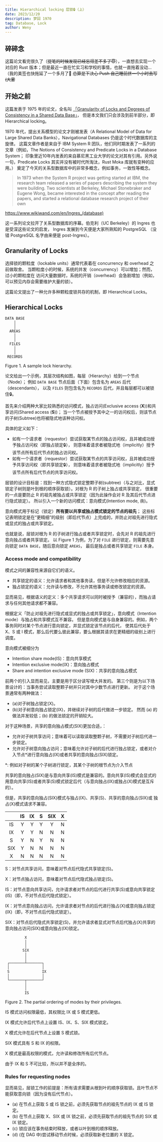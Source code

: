 ```yaml
---
title: Hierarchical locking 层锁🔒（上）
date: 2023/12/20
description: 梦回 1970
tag: Database, Lock
author: Weny
---
```


## 碎碎念
这篇论文看完很久了（~~提笔的时候发现已经忘得差不多了😇~~），一直想去实现一个对应的 Rust 版本；但是最近一直在忙实习和学校的事情，也就一直拖着没动... （我的美签也快拖延了一个多月了🥹
~~总算是下决心 Push 自己睡前挤一个小时去写(大雾~~

## 开始之前

这篇发表于 1975 年的论文，全名叫 [「Granularity of Locks and Degrees of Consistency in a Shared Data Base」](https://dl.acm.org/doi/pdf/10.1145/1282480.1282513)，
但是本文我们只会涉及到前半部分，即 Hierarchical locking。


1970 年代，提出关系模型的论文才刚被发表（A Relational Model of Data for Large Shared Data Banks），Navigational Databases 仍是这个时代数据库的主旋律。
这篇文章作者是来自于 IBM System R 团队，他们同时期发表了一系列的文章（例如，The Notions of Consistency and Predicate Locks in a Database System；
印象里近10年内发表的来自慕尼黑工业大学的论文对其有引用。另外说一句，Predicate Locks 其实并没有被时代所淘汰，Rust Moka 库就有变种的应用。）
奠定了今天的关系型数据库中的非常多概念，例如事务，一致性等概念。

> In 1973 when the System R project was getting started at IBM, 
> the research team released a series of papers describing the system they were building. 
> Two scientists at Berkeley, Michael Stonebraker and Eugene Wong, became interested in the concept after reading the papers, 
> and started a relational database research project of their own

https://www.wikiwand.com/en/Ingres_(database)

这一系列论文拉开了关系型数据库的序幕。伯克利（UC Berkeley）的 Ingres 也是受深这些论文的启发，
Ingres 发展到今天便是大家所熟知的 PostgreSQL （没错 PostgreSQL 名字由来便是 post-Ingres）。

## Granularity of Locks

选择锁的颗粒度（lockable units）通常代表着在 concurrency 和 overhead 之前做取舍。
当颗粒度小的时候，系统的并发（concurrency）可以增加；然而，过小的颗粒度在
访问大量数据时，系统的开销（overhead）会急剧增加（例如，可以预见内存会需要维护大量的锁）。

这篇论文提出了一种允许多种颗粒度锁共存的机制，即 Hierarchical Locks。

## Hierarchical Locks

```
DATA BASE
    │
    │
  AREAS
    │
    │
  FILES
    │
    │
 RECORDS
```
Figure 1. A sample lock hierarchy. 


论文给出一个示例，其层次结构如图，每层（Hierarchy）给到一个节点（Node）；
例如 `DATA BASE` 节点后面（下面）包含名为 `AREAS` 后代（descendants），
以及 `FILES` 则包含名为 `RECORDS` 后代，并且每层都可以被锁住🔒。

首先来介绍两种大家比较熟悉的访问模式，独占访问(Exclusive access (**X**))和共享访问(Shared access (**S**))；
当一个节点被授予其中之一的访问权后，则该节点的子树(Subtree)也将被隐式地该种访问权。

具体的定义如下：
- 如有一个请求者（requestor）尝试获取某节点的独占访问权，且并被成功授予独占访问权（即独占锁定🔒），
则意味着请求者被隐式地（implicitly）授予该节点所有后代节点的独占访问权。
- 如有一个请求者（requestor）尝试获取某节点的共享访问权，且并被成功授予共享访问权（即共享锁定🔒），
则意味着请求者被隐式地（implicitly）授予该节点所有后代节点的共享访问权。

层锁的设计目标是：找到一种方式隐式锁定整颗子树(subtree)（与之对比，显式锁定子树则是叶到根的顺序获取锁）。对根为 R 的子树上独占或共享锁定，
很重要的一点是要防止 R 的祖先被独占或共享锁定（因为此操作会对 R 及其后代节点进行隐式锁定）。
所以引入一个新的访问模式：意向模式(Intention mode, (**I**))。

意向模式用于标记（锁定）**所有要以共享或独占模式锁定的节点的祖先**； 
这些标记表明锁定是在“更精细”的级别（即后代节点）上完成的，并防止对祖先进行隐式或显式的独占或共享锁定。

也就是说，层锁对根为 R 的子树进行独占或者共享锁定时，会先对 R 的祖先进行意向独占或者共享锁定。
以 Figure 1 为例，为了对 `FILE` 进行锁定，则需要先意向锁定 `DATA BASE`，随后意向锁定 `AREAS`，
最后是独占或者共享锁定 `FILE` 本身。

### Access mode and compatibility

模式之间的兼容性来源自它们的语义。

- 共享锁定的语义：允许请求者和其他事务读，但是不允许修改相应的资源。
- 独占锁定的语义：允许读与修改，不允许其他事务读或修改锁定的资源。

显而易见，根据语义的定义：多个共享请求可以同时被授予（兼容的），而独占请求与任何其他请求都不兼容。

根据定义「防止对祖先进行隐式或显式的独占或共享锁定」，意向模式（Intention mode）与独占和共享模式互不兼容。
但是意向模式是与自身兼容的。例如，两个事务同时对某个节点进行意向锁定，并显式锁定该节点的后代，
使其后代处于 X、S 或 I 模式，那么后代要么彼此兼容，要么根据其请求在更精细的级别上进行调度。

意向模式被细分为
- Intention share mode(IS)：意向共享模式
- Intention exclusive mode(IX)：意向独占模式
- Share and intention exclusive mode (SIX)：共享的意向独占模式

前两个的引入显而易见，主要是用于区分读写增大并发的。
第三个则是为以下场景设计的：当事务尝试读取整颗子树并只对其中少数节点进行更新。
对于这个场景通常有两种做法：
- (a)对子树独占锁定(X)。
- (b)对子树意向独占锁定(IX)，并继续对子树的后代做进一步锁定。
然而 (a) 的做法并发较低；(b) 的做法锁定的开销较大。

对于这种场景，共享的意向独占模式(SIX)更加合适，：
- 允许对子树共享访问；意味着可以读取读取整颗子树，不需要对子树后代进一步锁定。
- 允许对子树意向独占访问；意味着允许对子树的后代进行独占锁定，或者对介入节点*进行意向独占(IX)或者共享的意向独占(SIX)锁定。

*: 例如对子树的某个子树进行锁定，其某个子树的根节点为介入节点

共享的意向独占(SIX)是与意向共享(IS)模式是兼容的。意向共享(IS)模式会显式的用意向共享(IS)或者共享(S)模式锁定后代（与意向独占(IX)或独占(X)模式是互斥的）。

但是，共享的意向独占(SIX)模式与独占(IX)、共享(S)、共享的意向独占(SIX)或 独占(X)模式请求不兼容。

|     | IS | IX | S | SIX | X |
|:---:|:--:|:--:|:-:|:---:|:-:|
|  IS |  Y |  Y | Y |  Y  | N |
|  IX |  Y |  Y | N |  N  | N |
|  S  |  Y |  N | Y |  N  | N |
| SIX |  Y |  N | N |  N  | N |
|  X  |  N |  N | N |  N  | N |

S：对节点共享访问，意味着对节点后代隐式共享锁定(S)。

X：对节点独占访问，意味着对节点后代隐式独占锁定(S)。

IS：对节点意向共享访问，允许请求者对节点的后代进行共享(S)或意向共享锁定(IS)（即，不对节点后代隐式锁定）。

IX：对节点意向独占访问，允许请求者对节点的后代进行独占(X)或意向独占锁定(IX)（即，不对节点后代隐式锁定）。

SIX：对节点后代隐式共享锁定(S)，并允许请求者显式对节点后代独占(X)共享的意向独占访问(SIX)或意向独占(IX)锁定。

```
         X
         │
         │
        SIX
         │
         │
 ┌───────┴───────┐
 │               │
 S               IX
 │               │
 └───────┬───────┘
         │
         │
         IS
```
Figure 2. The partial ordering of modes by their privileges. 

IS 模式访问权限最低，其权限比 IX 或 S 模式更低。 

IX 模式允许后代节点上设置 IS、IX、S、SIX 模式锁定。

X 模式允许在后代节点上设置 S 模式锁。

SIX 模式具有 S 和 IX 的权限。

X 模式是最高权限的模式，允许读和修改所有后代节点。

由于 IX 和 S 不可比较，所以并不是全序的。

### Rules for requesting nodes

显而易见，层锁工作的前提是：所有请求需要从根到叶的顺序获取锁。且叶节点不能获取意向锁（因为没有后代节点）。

- (a) 在节点上获取 S 或 IS 锁之前，必须先获取节点的祖先节点的 IX 或 IS 锁定。
- (b) 在节点上获取 X、SIX 或 IX 锁之前，必须先获取节点的祖先节点的 SIX 或 IX 锁定。
- (c) 锁应该在事务结束时释放，或者以叶到根的顺序释放。
- (d) (在 DAG 中)尝试移动节点时候，必须获取新老位置的 X 锁定。
